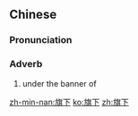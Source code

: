 ==Chinese==
{{zh-forms}}

===Pronunciation===
{{zh-pron
|m=qíxià
|c=kei4 haa6
|h=pfs=khì-hâ
|mn=kî-hā
|cat=adv
}}

===Adverb===
{{zh-adv}}

# under the banner of

[[zh-min-nan:旗下]]
[[ko:旗下]]
[[zh:旗下]]